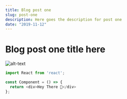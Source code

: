 ```yaml
---
title: Blog post one
slug: post-one
description: Here goes the description for post one
date: "2019-11-12"
---
```


# Blog post one title here

![alt-text](./post-one-image.jpg)

```javascript
import React from 'react';

const Component = () => {
  return <div>Hey There 👋</div>
};
```